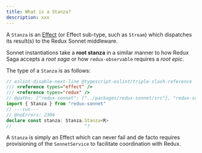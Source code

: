 ```yaml
---
title: What is a Stanza?
description: xxx
---
```


A `Stanza` is an [Effect][effect-type] (or Effect sub-type, such as `Stream`)
which dispatches its result(s) to the Redux Sonnet middleware.

Sonnet instantiations take a **root stanza** in a similar manner to how Redux
Saga accepts a _root saga_ or how `redux-observable` requires a _root epic_.

The type of a `Stanza` is as follows:

```ts twoslash
// eslint-disable-next-line @typescript-eslint/triple-slash-reference
/// <reference types="effect" />
/// <reference types="redux" />
// @paths: {"redux-sonnet": ["../packages/redux-sonnet/src"], "redux-sonnet/*": ["../packages/redux-sonnet/src/*"]}
import { Stanza } from "redux-sonnet"
// ---cut---
// @noErrors: 2304
declare const stanza: Stanza.Stanza<R>
//                           ^?
```

A `Stanza` is simply an Effect which can never fail and de facto requires
provisioning of the `SonnetService` to facilitate coordination with Redux.

[effect-type]: https://effect.website/docs/getting-started/the-effect-type/